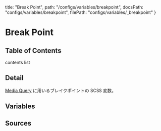   title: "Break Point",
  path: "/configs/variables/breakpoint",
  docsPath: "configs/variables/breakpoint",
  filePath: "configs/variables/_breakpoint"
}


# Break Point

## Table of Contents

contents list

## Detail

[Media Query](/configs/mixins/mediaquery) に用いるブレイクポイントの SCSS 変数。

## Variables

<PreviewVariablesSingle filePath={meta.filePath} viewCompiled={false} />

## Sources

<PreviewSources
  title={meta.title}
  docsPath={meta.docsPath}
  scssPath={meta.filePath}
/>

